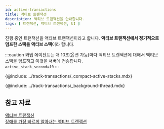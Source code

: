 ```yaml
---
id: active-transactions
title: 액티브 트랜잭션
description: 액티브 트랜잭션을 안내합니다. 
tags: [ 트랜잭션, 액티브 트랜잭션, UI ]
---
```


진행 중인 트랜잭션을 액티브 트랜잭션이라고 합니다. **액티브 트랜잭션에서 정기적으로 덤프한 스택을 액티브 스택**이라 합니다.

:::caution
와탭 에이전트는 매 10초(옵션 가능)마다 액티브 트랜잭션에 대해서 액티브 스택을 덤프하고 이것을 서버에 전송합니다.  
`active_stack_second=10`
:::

{@include: ../track-transactions/_compact-active-stacks.mdx}

{@include: ../track-transactions/_background-thread.mdx}

## 참고 자료

[액티브 트랜잭션](https://brunch.co.kr/@leedongins/152)  
[장애를 가장 빠르게 알아내는 액티브 트랜잭션](https://brunch.co.kr/@leedongins/31)
